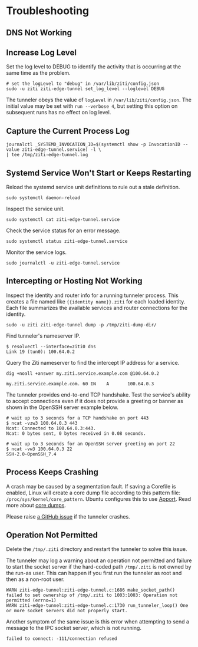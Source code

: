 

# Troubleshooting

## DNS Not Working

<LinuxResolverConfig/>

## Increase Log Level

Set the log level to DEBUG to identify the activity that is occurring at the same time as the problem.

```text
# set the logLevel to "debug" in /var/lib/ziti/config.json
sudo -u ziti ziti-edge-tunnel set_log_level --loglevel DEBUG
```

The tunneler obeys the value of `logLevel` in `/var/lib/ziti/config.json`. The initial value may be set with `run
--verbose 4`, but setting this option on subsequent runs has no effect on log level.

## Capture the Current Process Log

```text
journalctl _SYSTEMD_INVOCATION_ID=$(systemctl show -p InvocationID --value ziti-edge-tunnel.service) -l \
| tee /tmp/ziti-edge-tunnel.log
```

## Systemd Service Won't Start or Keeps Restarting

Reload the systemd service unit definitions to rule out a stale definition.

```text
sudo systemctl daemon-reload
```

Inspect the service unit.

```text
sudo systemctl cat ziti-edge-tunnel.service
```

Check the service status for an error message.

```text
sudo systemctl status ziti-edge-tunnel.service
```

Monitor the service logs.

```text
sudo journalctl -u ziti-edge-tunnel.service
```

## Intercepting or Hosting Not Working

Inspect the identity and router info for a running tunneler process. This creates a file named like `{{identity name}}.ziti`
for each loaded identity. Each file summarizes the available services and router connections for the identity.

```text
sudo -u ziti ziti-edge-tunnel dump -p /tmp/ziti-dump-dir/
```

Find tunneler's nameserver IP.

```text
$ resolvectl --interface=ziti0 dns
Link 19 (tun0): 100.64.0.2
```

Query the Ziti nameserver to find the intercept IP address for a service.

```text
dig +noall +answer my.ziti.service.example.com @100.64.0.2
```

```buttonless title="Output"
my.ziti.service.example.com. 60 IN    A       100.64.0.3
```

The tunneler provides end-to-end TCP handshake. Test the service's ability to accept connections even if it does not
provide a greeting or banner as shown in the OpenSSH server example below.

```text
# wait up to 3 seconds for a TCP handshake on port 443
$ ncat -vzw3 100.64.0.3 443
Ncat: Connected to 100.64.0.3:443.
Ncat: 0 bytes sent, 0 bytes received in 0.08 seconds.
```

```text
# wait up to 3 seconds for an OpenSSH server greeting on port 22
$ ncat -vw3 100.64.0.3 22
SSH-2.0-OpenSSH_7.4
```

## Process Keeps Crashing

A crash may be caused by a segmentation fault. If saving a Corefile is enabled, Linux will create a core dump file
according to this pattern file: `/proc/sys/kernel/core_pattern`. Ubuntu configures this to use
[Apport](https://wiki.ubuntu.com/Apport). Read more about [core dumps](https://en.wikipedia.org/wiki/Core_dump).

Please raise [a GitHub issue](https://github.com/openziti/ziti-tunnel-sdk-c/issues/) if the tunneler crashes.

## Operation Not Permitted

Delete the `/tmp/.ziti` directory and restart the tunneler to solve this issue.

The tunneler may log a warning about an operation not permitted and failure to start the socket server if the hard-coded path `/tmp/.ziti` is not owned by the run-as user. This can happen if you first run the tunneler as root and then as a non-root user. 

```text
WARN ziti-edge-tunnel:ziti-edge-tunnel.c:1686 make_socket_path() failed to set ownership of /tmp/.ziti to 1003:1003: Operation not permitted (errno=1)
WARN ziti-edge-tunnel:ziti-edge-tunnel.c:1730 run_tunneler_loop() One or more socket servers did not properly start.
```

Another symptom of the same issue is this error when attempting to send a message to the IPC socket server, which is not running.

```text
failed to connect: -111/connection refused
```
